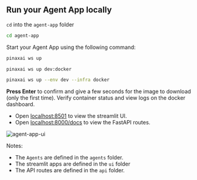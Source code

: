 ## Run your Agent App locally

`cd` into the `agent-app` folder

```bash
cd agent-app
```

Start your Agent App using the following command:

<CodeGroup>

```bash terminal
pinaxai ws up
```

```bash shorthand
pinaxai ws up dev:docker
```

```bash full options
pinaxai ws up --env dev --infra docker
```

</CodeGroup>

**Press Enter** to confirm and give a few seconds for the image to download (only the first time). Verify container status and view logs on the docker dashboard.

- Open [localhost:8501](http://localhost:8501) to view the streamlit UI.
- Open [localhost:8000/docs](http://localhost:8000/docs) to view the FastAPI routes.

![agent-app-ui](/images/agent-app-ui.png)

Notes:

- The `Agents` are defined in the `agents` folder.
- The streamlit apps are defined in the `ui` folder
- The API routes are defined in the `api` folder.
